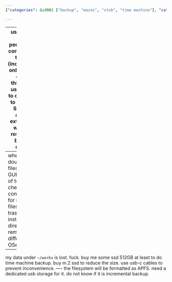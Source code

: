 ```yaml
---
{"categories": &id001 ["backup", "macos", "stub", "time machine"], "category": "Data Backup", "date": "2022-07-28 12:59:47", "description": "In this article, the author discusses their backup plan that involves using rclone to periodically commit files to a NAS or external SSD. They also consider using an Airport Extreme router and investing in an SSD with USB-C cables for improved efficiency and convenience.", "tags": *id001, "title": "Time Machine NAS macOS"}

---
```


------
use rclone to periodically commit files to NAS (incremental only, do not delete things), or use rclone to copy files to external SSD
buy airport extreme as wireless router and backup device
----
when in doubt, delete files under GUI instead of terminal
check out commands for moving files into trash bin instead of direct removal on different OSes
----
my data under `~/works` is lost. fuck.
buy me some ssd 512GB at least to do time machine backup.
buy m.2 ssd to reduce the size.
use usb-c cables to prevent inconvenience.
----
the filesystem will be formatted as APFS.
need a dedicated usb storage for it.
do not know if it is incremental backup.

